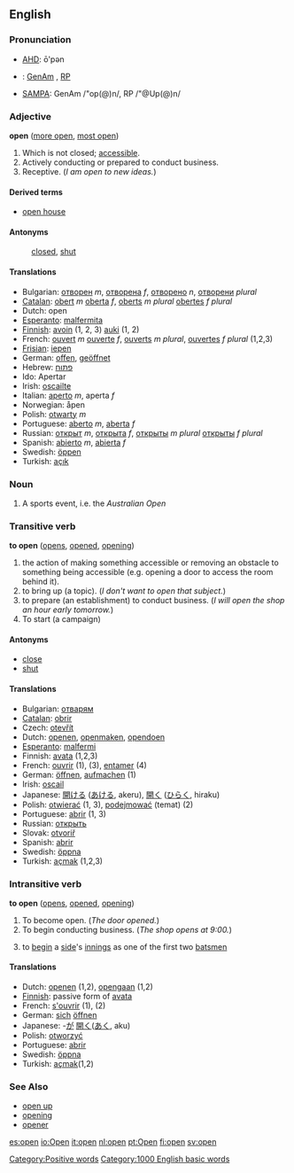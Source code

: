 ==English==

{{rank|leave|rest|2|325|open|therefore|feet|lay}}

=== Pronunciation ===
*[[w:AHD|AHD]]: ō'pən
*{{IPA|}}: [[w:General American|GenAm]] {{IPAchar|/ˈop(ə)n/}}, [[w:Received Pronunciation|RP]] {{IPAchar|/ˈ&#601;&#650;p(&#601;)n/}}
*[[w:SAMPA|SAMPA]]: GenAm /"op(@)n/, RP /"@Up(@)n/

===Adjective===
'''open''' ([[more open]], [[most open]])
#Which is not closed; [[accessible]].
#Actively conducting or prepared to conduct business.
#Receptive.  (''I am open to new ideas.'')

====Derived terms====
*[[open house]]

====Antonyms====
:[[closed]], [[shut]]

====Translations====
*Bulgarian: [[отворен]] ''m'', [[отворена]] ''f'', [[отворено]] ''n'', [[отворени]] ''plural''
*[[Catalan]]: [[obert]] ''m'' [[oberta]] ''f'', [[oberts]] ''m plural'' [[obertes]] ''f plural''
*Dutch: open
*[[Esperanto]]: [[malfermita]]
*[[Finnish]]: [[avoin]] (1, 2, 3) [[auki]] (1, 2)
*French: [[ouvert]] ''m'' [[ouverte]] ''f'', [[ouverts]] ''m plural'', [[ouvertes]] ''f plural'' (1,2,3)
*[[Frisian]]: [[iepen]]
*German: [[offen]], [[geöffnet]]
*Hebrew:  [[פתוח]]
*Ido: Apertar
*Irish: [[oscailte]]
*Italian: [[aperto]] ''m'', aperta ''f''
*Norwegian: åpen
*Polish: [[otwarty]] ''m''
*Portuguese: [[aberto]] ''m'', [[aberta]] ''f''
*Russian: [[открыт]] ''m'', [[открыта]] ''f'', [[открыты]] ''m plural'' [[открыты]] ''f plural''
*Spanish: [[abierto]] ''m'', [[abierta]] ''f''
*Swedish: [[öppen]]
*Turkish: [[açık]]

===Noun===

# A sports event, i.e. the ''Australian Open''

=== Transitive verb ===
'''to open''' ([[opens]], [[opened]], [[opening]])
# the action of making something accessible or removing an obstacle to something being accessible (e.g. opening a door to access the room behind it).
# to bring up (a topic). (''I don't want to open that subject.'')
# to prepare (an establishment) to conduct business.  (''I will open the shop an hour early tomorrow.'')
# To start (a campaign)

==== Antonyms ====
*[[close]]
*[[shut]]

==== Translations ====
*Bulgarian: [[отварям]]
*[[Catalan]]: [[obrir]]
*Czech: [[otevřít]]
*Dutch: [[openen]], [[openmaken]], [[opendoen]]
*[[Esperanto]]: [[malfermi]]
*Finnish: [[avata]] (1,2,3)
*French: [[ouvrir]] (1), (3), [[entamer]] (4)
*German: [[öffnen]], [[aufmachen]] (1)
*Irish: [[oscail]]
*Japanese: [[開ける]] ([[あける]], akeru), [[開く]] ([[ひらく]], hiraku)
*Polish: [[otwierać]] (1, 3), [[podejmować]] (temat) (2)
*Portuguese: [[abrir]] (1, 3)
*Russian: [[открыть]]
*Slovak: [[otvoriř]] 
*Spanish: [[abrir]]
*Swedish: [[öppna]]
*Turkish: [[açmak]] (1,2,3)

=== Intransitive verb ===
'''to open''' ([[opens]], [[opened]], [[opening]])
# To become open.  (''The door opened.'')
# To begin conducting business. (''The shop opens at 9:00.'')
#{{cricket}} to [[begin]] a [[side]]'s [[innings]] as one of the first two [[batsmen]]

==== Translations ====

*Dutch: [[openen]] (1,2), [[opengaan]] (1,2)
*[[Finnish]]: passive form of [[avata]]
*French: [[s'ouvrir]] (1), (2)
*German: [[sich]] [[öffnen]]
*Japanese: -[[が]] [[開く]]([[あく]], aku)
*Polish: [[otworzyć]] 
*Portuguese: [[abrir]]
*Swedish: [[öppna]]
*Turkish: [[açmak]](1,2)

===See Also===
*[[open up]]
*[[opening]]
*[[opener]]
[[Category:Positive words]]
[[Category:1000 English basic words]]

[[es:open]]
[[io:Open]]
[[it:open]]
[[nl:open]]
[[pt:Open]]
[[fi:open]]
[[sv:open]]
